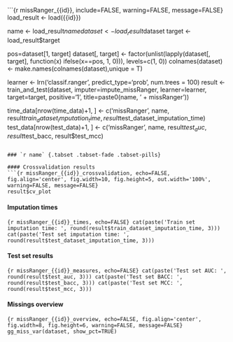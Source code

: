 ```{r missRanger_{{id}}, include=FALSE, warning=FALSE, message=FALSE}
load_result <- load({{id}})

name <- load_result$name
dataset <- load_result$dataset
target <- load_result$target

pos=dataset[1, target]
dataset[, target] <- factor(unlist(lapply(dataset[, target], function(x) ifelse(x==pos, 1, 0))), levels=c(1, 0))
colnames(dataset) <- make.names(colnames(dataset),unique = T)

learner <- lrn('classif.ranger', predict_type='prob', num.trees = 100)
result <- train_and_test(dataset, imputer=impute_missRanger, learner=learner, target=target, positive='1', title=paste0(name, ' + missRanger'))

time_data[nrow(time_data)+1, ] <- c('missRanger', name, result$train_dataset_imputation_time, result$test_dataset_imputation_time)
test_data[nrow(test_data)+1, ] <- c('missRanger', name, result$test_auc, result$test_bacc, result$test_mcc)
```

### `r name` {.tabset .tabset-fade .tabset-pills}

#### Crossvalidation results
```{r missRanger_{{id}}_crossvalidation, echo=FALSE, fig.align='center', fig.width=10, fig.height=5, out.width='100%', warning=FALSE, message=FALSE}
result$cv_plot
```

#### Imputation times
```{r missRanger_{{id}}_times, echo=FALSE}
cat(paste('Train set imputation time: ', round(result$train_dataset_imputation_time, 3)))
cat(paste('Test set imputation time: ', round(result$test_dataset_imputation_time, 3)))
```

#### Test set results
```{r missRanger_{{id}}_measures, echo=FALSE}
cat(paste('Test set AUC: ', round(result$test_auc, 3)))
cat(paste('Test set BACC: ', round(result$test_bacc, 3)))
cat(paste('Test set MCC: ', round(result$test_mcc, 3)))
```

#### Missings overview
```{r missRanger_{{id}}_overview, echo=FALSE, fig.align='center', fig.width=8, fig.height=6, warning=FALSE, message=FALSE}
gg_miss_var(dataset, show_pct=TRUE)
```